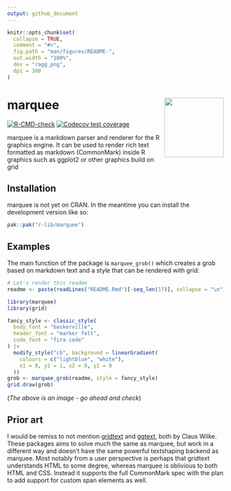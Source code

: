 ```yaml
---
output: github_document
---
```


<!-- README.md is generated from README.Rmd. Please edit that file -->

```r
knitr::opts_chunk$set(
  collapse = TRUE,
  comment = "#>",
  fig.path = "man/figures/README-",
  out.width = "100%",
  dev = "ragg_png",
  dpi = 300
)
```

# marquee <img src="man/figures/logo.png" align="right" height="138" alt="" />

<!-- badges: start -->
[![R-CMD-check](https://github.com/r-lib/marquee/actions/workflows/R-CMD-check.yaml/badge.svg)](https://github.com/r-lib/marquee/actions/workflows/R-CMD-check.yaml)
[![Codecov test coverage](https://codecov.io/gh/r-lib/marquee/branch/main/graph/badge.svg)](https://app.codecov.io/gh/r-lib/marquee?branch=main)
<!-- badges: end -->

marquee is a markdown parser and renderer for the R graphics engine. It can be 
used to render rich text formatted as markdown (CommonMark) inside R graphics
such as ggplot2 or other graphics build on grid

## Installation

marquee is not yet on CRAN. In the meantime you can install the development 
version like so:

``` r
pak::pak("r-lib/marquee")
```

## Examples
The main function of the package is `marquee_grob()` which creates a grob based
on markdown text and a style that can be rendered with grid:

```r
# Let's render this readme
readme <- paste(readLines("README.Rmd")[-seq_len(17)], collapse = "\n")

library(marquee)
library(grid)

fancy_style <- classic_style(
  body_font = "baskerville", 
  header_font = "marker felt",
  code_font = "fira code"
) |> 
  modify_style("cb", background = linearGradient(
    colours = c("lightblue", "white"),
    x1 = 0, y1 = 1, x2 = 0, y2 = 0
  ))
grob <- marquee_grob(readme, style = fancy_style)
grid.draw(grob)
```

(*The above is an image - go ahead and check*)

## Prior art
I would be remiss to not mention [gridtext](https://github.com/wilkelab/gridtext) 
and [ggtext](https://github.com/wilkelab/ggtext), both by Claus Wilke. These
packages aims to solve much the same as marquee, but work in a different way and
doesn't have the same powerful textshaping backend as marquee. Most notably from
a user perspective is perhaps that gridtext understands HTML to some degree, 
whereas marquee is oblivious to both HTML and CSS. Instead it supports the full
CommonMark spec with the plan to add support for custom span elements as well.
